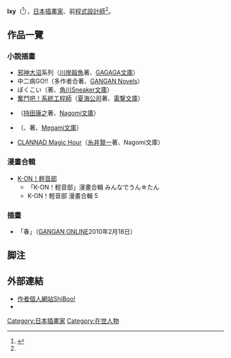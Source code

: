 {{他用
|subject=插畫家
|other=佳能傻瓜相機IXY
|佳能產品列表
}}
{{Japanese|japanese=Ixy|kana=イクシー|romaji=Ixy}}
'''Ixy'''（{{bd||12月5日||}}<ref name="about">{{Cite web |url=http://shiboo.jp/about.html |title=about - ShiBoo! |accessdate=2012-02-20 |archive-date=2020-06-13 |archive-url=https://web.archive.org/web/20200613185415/http://shiboo.jp/about.html |dead-url=no }}</ref>），[[日本|日本]][[插畫家|插畫家]]、前[[程式設計師|程式設計師]]<ref name="about" />。

== 作品一覽 ==
=== 小說插畫 ===
*[[邪神大沼|邪神大沼]]系列（[[川岸毆魚|川岸毆魚]]著、[[GAGAGA文庫|GAGAGA文庫]]）
*中二病GO!!（多作者合著、[[GANGAN_Novels|GANGAN Novels]]）
*ぼくこい（{{link-ja|森橋ビンゴ|森橋ビンゴ}}著、[[角川Sneaker文庫|角川Sneaker文庫]]）
*[[奮鬥吧！系統工程師|奮鬥吧！系統工程師]]（[[夏海公司|夏海公司]]著、[[電撃文庫|電撃文庫]]）
*{{lang|ja|しろくまベルスターズ♪ くまっく騒動}}（[[持田康之|持田康之]]著、[[Nagomi文庫|Nagomi文庫]]）
*{{lang|ja|天使ラノベエルは働いたら負けと思ってる}}（{{lang|ja|伊藤ジロー}}、{{lang|ja|土田太郎}}著、[[Megami文庫|Megami文庫]]）
*[[CLANNAD|CLANNAD Magic Hour]]（[[糸井賢一|糸井賢一]]著、Nagomi文庫）

=== 漫畫合輯 ===
* [[K-ON！輕音部|K-ON！輕音部]]
** 「K-ON！輕音部」漫畫合輯 みんなでうん☆たん
** K-ON！輕音部 漫畫合輯 5

=== 插畫 ===
* 「春」（[[GANGAN_ONLINE|GANGAN ONLINE]]2010年2月18日）

== 脚注 ==
{{Reflist}}

== 外部連結 ==
*[http://shiboo.jp/ 作者個人網站ShiBoo!] {{Wayback|url=http://shiboo.jp/ |date=20210126161610 }}
* {{Twitter|Ixy}}

{{Artist-stub}}
{{DEFAULTSORT:Ixy}}
[[Category:日本插畫家|Category:日本插畫家]]
[[Category:在世人物|Category:在世人物]]